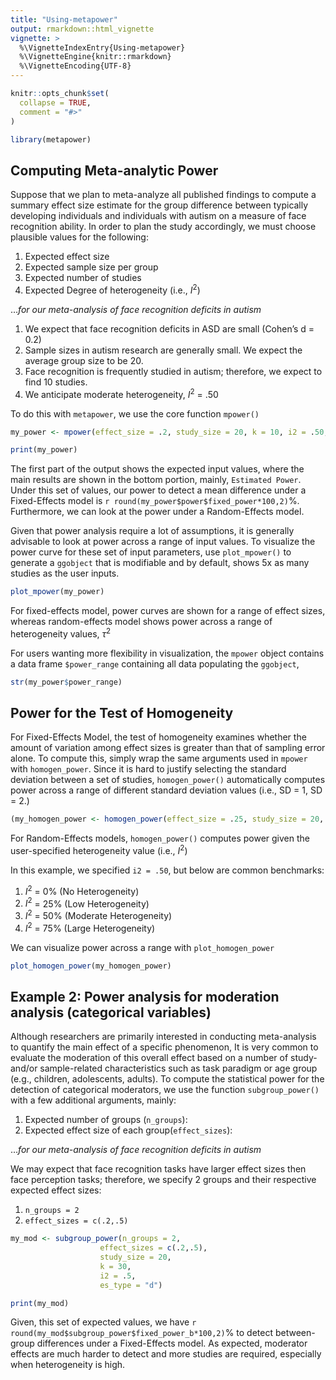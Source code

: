 ```yaml
---
title: "Using-metapower"
output: rmarkdown::html_vignette
vignette: >
  %\VignetteIndexEntry{Using-metapower}
  %\VignetteEngine{knitr::rmarkdown}
  %\VignetteEncoding{UTF-8}
---
```


```r
knitr::opts_chunk$set(
  collapse = TRUE,
  comment = "#>"
)
```

```r
library(metapower)
```
## Computing Meta-analytic Power

Suppose that we plan to meta-analyze all published findings to compute a summary effect size estimate for the group difference between typically developing individuals and individuals with autism on a measure of face recognition ability. In order to plan the study accordingly, we must choose plausible values for the following:

1. Expected effect size
2. Expected sample size per group
3. Expected number of studies
4. Expected Degree of heterogeneity (i.e., $I^2$)

...*for our meta-analysis of face recognition deficits in autism*

1. We expect that face recognition deficits in ASD are small (Cohen's d = 0.2)
2. Sample sizes in autism research are generally small. We expect the average group size to be 20.
3. Face recognition is frequently studied in autism; therefore, we expect to find 10 studies.
4. We anticipate moderate heterogeneity, $I^2$ = .50 

To do this with `metapower`, we use the core function `mpower()`

```r
my_power <- mpower(effect_size = .2, study_size = 20, k = 10, i2 = .50, es_type = "d")
```

```r
print(my_power)
```

The first part of the output shows the expected input values, where the main results are shown in the bottom portion, mainly, `Estimated Power`. Under this set of values, our power to detect a mean difference under a Fixed-Effects model is  `r round(my_power$power$fixed_power*100,2)`%. Furthermore, we can look at the power under a Random-Effects model. 

Given that power analysis require a lot of assumptions, it is generally advisable to look at power across a range of input values. To visualize the power curve for these set of input parameters, use `plot_mpower()` to generate a `ggobject` that is modifiable and by default, shows 5x as many studies as the user inputs. 

```r
plot_mpower(my_power)
```

For fixed-effects model, power curves are shown for a range of effect sizes, whereas random-effects model shows power across a range of heterogeneity values, $\tau^2$

For users wanting more flexibility in visualization, the `mpower` object contains a data frame `$power_range` containing all data populating the `ggobject`,

```r
str(my_power$power_range)
```

## Power for the Test of Homogeneity

For Fixed-Effects Model, the test of homogeneity examines whether the amount of variation among effect sizes is greater than that of sampling error alone. To compute this, simply wrap the same arguments used in `mpower` with `homogen_power`. Since it is hard to justify selecting the standard deviation between a set of studies, `homogen_power()` automatically computes power across a range of different standard deviation values (i.e., SD = 1, SD = 2.)

```r
(my_homogen_power <- homogen_power(effect_size = .25, study_size = 20, k = 30,i2 = .50, es_type = "d"))
```

For Random-Effects models, `homogen_power()` computes power given the user-specified heterogeneity value (i.e., $I^2$)

In this example, we specified `i2 = .50`, but below are common benchmarks: 

1. $I^2$ =  0% (No Heterogeneity)
2. $I^2$ = 25% (Low Heterogeneity) 
3. $I^2$ = 50% (Moderate Heterogeneity)
4. $I^2$ = 75% (Large Heterogeneity)

We can visualize power across a range with `plot_homogen_power`

```r
plot_homogen_power(my_homogen_power)
```

## Example 2: Power analysis for moderation analysis (categorical variables)

Although researchers are primarily interested in conducting meta-analysis to quantify the main effect of a specific phenomenon, It is very common to evaluate the moderation of this overall effect based on a number of study- and/or sample-related characteristics such as task paradigm or age group (e.g., children, adolescents, adults). To compute the statistical power for the detection of categorical moderators, we use the function `subgroup_power()` with a few additional arguments, mainly:

1. Expected number of groups (`n_groups`):
2. Expected effect size of each group(`effect_sizes`):

...*for our meta-analysis of face recognition deficits in autism*

We may expect that face recognition tasks have larger effect sizes then face perception tasks; therefore, we specify 2 groups and their respective expected effect sizes:

1. `n_groups = 2`
2. `effect_sizes = c(.2,.5)`

```r
my_mod <- subgroup_power(n_groups = 2, 
                    effect_sizes = c(.2,.5), 
                    study_size = 20,
                    k = 30,
                    i2 = .5,
                    es_type = "d")
```

```r
print(my_mod)
```

Given, this set of expected values, we have `r round(my_mod$subgroup_power$fixed_power_b*100,2)`% to detect between-group differences under a Fixed-Effects model. As expected, moderator effects are much harder to detect and more studies are required, especially when heterogeneity is high.
